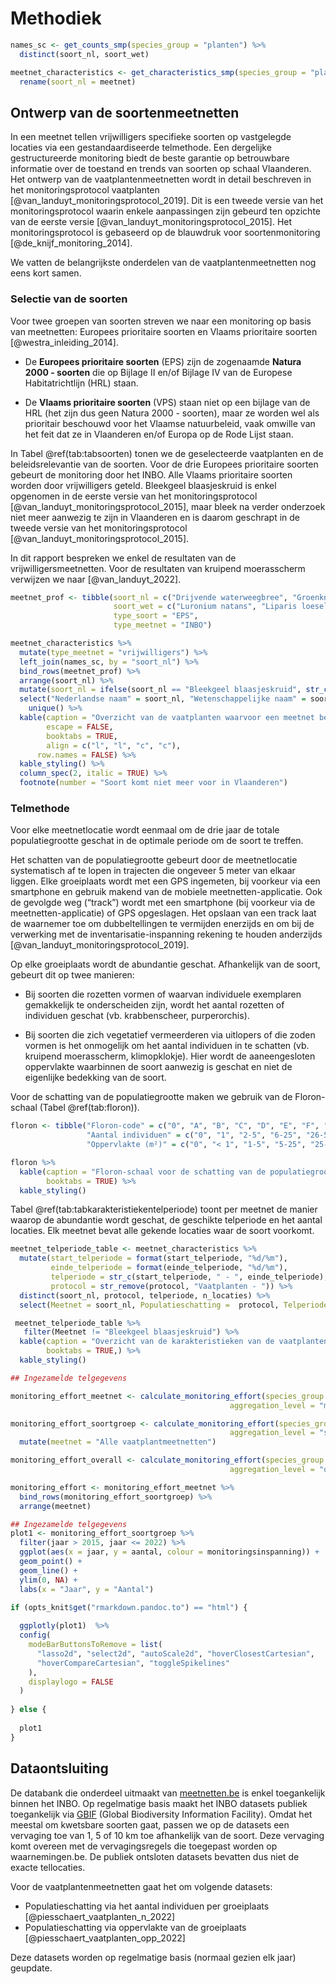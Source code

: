 # Methodiek

```r

names_sc <- get_counts_smp(species_group = "planten") %>%
  distinct(soort_nl, soort_wet)

meetnet_characteristics <- get_characteristics_smp(species_group = "planten") %>%
  rename(soort_nl = meetnet)

```

## Ontwerp van de soortenmeetnetten

In een meetnet tellen vrijwilligers specifieke soorten op vastgelegde locaties via een gestandaardiseerde telmethode.
Een dergelijke gestructureerde monitoring biedt de beste garantie op betrouwbare informatie over de toestand en trends van soorten op schaal Vlaanderen.
Het ontwerp van de vaatplantenmeetnetten wordt in detail beschreven in het monitoringsprotocol vaatplanten [@van_landuyt_monitoringsprotocol_2019].
Dit is een tweede versie van het monitoringsprotocol waarin enkele aanpassingen zijn gebeurd ten opzichte van de eerste versie [@van_landuyt_monitoringsprotocol_2015].
Het monitoringsprotocol is gebaseerd op de blauwdruk voor soortenmonitoring [@de_knijf_monitoring_2014].

We vatten de belangrijkste onderdelen van de vaatplantenmeetnetten nog eens kort samen.

### Selectie van de soorten

Voor twee groepen van soorten streven we naar een monitoring op basis van meetnetten: Europees prioritaire soorten en Vlaams prioritaire soorten [@westra_inleiding_2014].

-   De **Europees prioritaire soorten** (EPS) zijn de zogenaamde **Natura 2000 - soorten** die op Bijlage II en/of Bijlage IV van de Europese Habitatrichtlijn (HRL) staan.

-   De **Vlaams prioritaire soorten** (VPS) staan niet op een bijlage van de HRL (het zijn dus geen Natura 2000 - soorten), maar ze worden wel als prioritair beschouwd voor het Vlaamse natuurbeleid, vaak omwille van het feit dat ze in Vlaanderen en/of Europa op de Rode Lijst staan.

In Tabel \@ref(tab:tabsoorten) tonen we de geselecteerde vaatplanten en de beleidsrelevantie van de soorten.
Voor de drie Europees prioritaire soorten gebeurt de monitoring door het INBO.
Alle Vlaams prioritaire soorten worden door vrijwilligers geteld.
Bleekgeel blaasjeskruid is enkel opgenomen in de eerste versie van het monitoringsprotocol [@van_landuyt_monitoringsprotocol_2015], maar bleek na verder onderzoek niet meer aanwezig te zijn in Vlaanderen en is daarom geschrapt in de tweede versie van het monitoringsprotocol [@van_landuyt_monitoringsprotocol_2015].

In dit rapport bespreken we enkel de resultaten van de vrijwilligersmeetnetten.
Voor de resultaten van kruipend moerasscherm verwijzen we naar [@van_landuyt_2022].

```r

meetnet_prof <- tibble(soort_nl = c("Drijvende waterweegbree", "Groenknolorchis", "Kruipend moerasscherm"),
                       soort_wet = c("Luronium natans", "Liparis loeselii", "Apium repens"),
                       type_soort = "EPS",
                       type_meetnet = "INBO")

meetnet_characteristics %>%
  mutate(type_meetnet = "vrijwilligers") %>%
  left_join(names_sc, by = "soort_nl") %>%
  bind_rows(meetnet_prof) %>%
  arrange(soort_nl) %>%
  mutate(soort_nl = ifelse(soort_nl == "Bleekgeel blaasjeskruid", str_c(soort_nl, footnote_marker_number(1)), soort_nl)) %>%
  select("Nederlandse naam" = soort_nl, "Wetenschappelijke naam" = soort_wet, Beleidsrelevantie = type_soort, Meetnet  = type_meetnet) %>%
    unique() %>%
  kable(caption = "Overzicht van de vaatplanten waarvoor een meetnet bestaat met onderscheid tussen Europees prioritaire (EPS) en Vlaams prioritaire soorten (VPS), en met het jaar waarin de monitoring werd opgestart",
        escape = FALSE,
        booktabs = TRUE,
        align = c("l", "l", "c", "c"),
      row.names = FALSE) %>%
  kable_styling() %>%
  column_spec(2, italic = TRUE) %>%
  footnote(number = "Soort komt niet meer voor in Vlaanderen")

```

\needspace{50mm}

### Telmethode

Voor elke meetnetlocatie wordt eenmaal om de drie jaar de totale populatiegrootte geschat in de optimale periode om de soort te treffen.

Het schatten van de populatiegrootte gebeurt door de meetnetlocatie systematisch af te lopen in trajecten die ongeveer 5 meter van elkaar liggen.
Elke groeiplaats wordt met een GPS ingemeten, bij voorkeur via een smartphone en gebruik makend van de mobiele meetnetten-applicatie.
Ook de gevolgde weg ("track") wordt met een smartphone (bij voorkeur via de meetnetten-applicatie) of GPS opgeslagen.
Het opslaan van een track laat de waarnemer toe om dubbeltellingen te vermijden enerzijds en om bij de verwerking met de inventarisatie-inspanning rekening te houden anderzijds [@van_landuyt_monitoringsprotocol_2019].

Op elke groeiplaats wordt de abundantie geschat.
Afhankelijk van de soort, gebeurt dit op twee manieren:

-   Bij soorten die rozetten vormen of waarvan individuele exemplaren gemakkelijk te onderscheiden zijn, wordt het aantal rozetten of individuen geschat (vb. krabbenscheer, purperorchis).

-   Bij soorten die zich vegetatief vermeerderen via uitlopers of die zoden vormen is het onmogelijk om het aantal individuen in te schatten (vb. kruipend moerasscherm, klimopklokje).
    Hier wordt de aaneengesloten oppervlakte waarbinnen de soort aanwezig is geschat en niet de eigenlijke bedekking van de soort.

Voor de schatting van de populatiegrootte maken we gebruik van de Floron-schaal (Tabel \@ref(tab:floron)).

```r

floron <- tibble("Floron-code" = c("0", "A", "B", "C", "D", "E", "F", "G"),
                 "Aantal individuen" = c("0", "1", "2-5", "6-25", "26-50", "51-500", "501-5000", "> 5000"),
                 "Oppervlakte (m²)" = c("0", "< 1", "1-5", "5-25", "25-50", "50-500", "500-5000", "> 5000"))

floron %>%
  kable(caption = "Floron-schaal voor de schatting van de populatiegrootte op een groeiplaats",
        booktabs = TRUE) %>%
  kable_styling()

```

Tabel \@ref(tab:tabkarakteristiekentelperiode) toont per meetnet de manier waarop de abundantie wordt geschat, de geschikte telperiode en het aantal locaties.
Elk meetnet bevat alle gekende locaties waar de soort voorkomt.

```r

meetnet_telperiode_table <- meetnet_characteristics %>%
  mutate(start_telperiode = format(start_telperiode, "%d/%m"),
         einde_telperiode = format(einde_telperiode, "%d/%m"),
         telperiode = str_c(start_telperiode, " - ", einde_telperiode),
         protocol = str_remove(protocol, "Vaatplanten - ")) %>%
  distinct(soort_nl, protocol, telperiode, n_locaties) %>%
  select(Meetnet = soort_nl, Populatieschatting =  protocol, Telperiode = telperiode, "Aantal locaties" = n_locaties)

 meetnet_telperiode_table %>%
   filter(Meetnet != "Bleekgeel blaasjeskruid") %>%
  kable(caption = "Overzicht van de karakteristieken van de vaatplantenmeetnetten",
        booktabs = TRUE,) %>%
  kable_styling()

```

```r
## Ingezamelde telgegevens

monitoring_effort_meetnet <- calculate_monitoring_effort(species_group = "planten",
                                                 aggregation_level = "meetnet")

monitoring_effort_soortgroep <- calculate_monitoring_effort(species_group = "planten",
                                                 aggregation_level = "species_group") %>%
  mutate(meetnet = "Alle vaatplantmeetnetten")

monitoring_effort_overall <- calculate_monitoring_effort(species_group = "planten",
                                                 aggregation_level = "overall")

monitoring_effort <- monitoring_effort_meetnet %>%
  bind_rows(monitoring_effort_soortgroep) %>%
  arrange(meetnet)

```

```r
## Ingezamelde telgegevens
plot1 <- monitoring_effort_soortgroep %>%
  filter(jaar > 2015, jaar <= 2022) %>%
  ggplot(aes(x = jaar, y = aantal, colour = monitoringsinspanning)) +
  geom_point() +
  geom_line() +
  ylim(0, NA) +
  labs(x = "Jaar", y = "Aantal") 

if (opts_knit$get("rmarkdown.pandoc.to") == "html") {
  
  ggplotly(plot1)  %>%
  config(
    modeBarButtonsToRemove = list(
      "lasso2d", "select2d", "autoScale2d", "hoverClosestCartesian",
      "hoverCompareCartesian", "toggleSpikelines"
    ),
    displaylogo = FALSE
  )
  
} else {
  
  plot1
}

```

## Dataontsluiting

De databank die onderdeel uitmaakt van [meetnetten.be](www.meetnetten.be) is enkel toegankelijk binnen het INBO.
Op regelmatige basis maakt het INBO datasets publiek toegankelijk via [GBIF](https://www.gbif.org/) (Global Biodiversity Information Facility).
Omdat het meestal om kwetsbare soorten gaat, passen we op de datasets een vervaging toe van 1, 5 of 10 km toe afhankelijk van de soort.
Deze vervaging komt overeen met de vervagingsregels die toegepast worden op waarnemingen.be.
De publiek ontsloten datasets bevatten dus niet de exacte tellocaties.

Voor de vaatplantenmeetnetten gaat het om volgende datasets:

-   Populatieschatting via het aantal individuen per groeiplaats [@piesschaert_vaatplanten_n_2022]
-   Populatieschatting via oppervlakte van de groeiplaats [@piesschaert_vaatplanten_opp_2022]

Deze datasets worden op regelmatige basis (normaal gezien elk jaar) geupdate.
